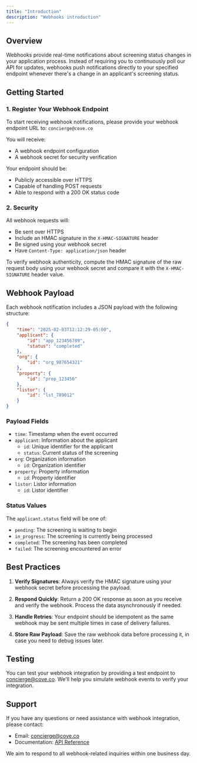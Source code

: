 ```yaml
---
title: "Introduction"
description: "Webhooks introduction"
---
```


## Overview

Webhooks provide real-time notifications about screening status changes in your application process. Instead of requiring you to continuously poll our API for updates, webhooks push notifications directly to your specified endpoint whenever there's a change in an applicant's screening status.

## Getting Started

### 1. Register Your Webhook Endpoint

To start receiving webhook notifications, please provide your webhook endpoint URL to: `concierge@cove.co`

You will receive:

- A webhook endpoint configuration
- A webhook secret for security verification

Your endpoint should be:

- Publicly accessible over HTTPS
- Capable of handling POST requests
- Able to respond with a 200 OK status code

### 2. Security

All webhook requests will:

- Be sent over HTTPS
- Include an HMAC signature in the `X-HMAC-SIGNATURE` header
- Be signed using your webhook secret
- Have `Content-Type: application/json` header

To verify webhook authenticity, compute the HMAC signature of the raw request body using your webhook secret and compare it with the `X-HMAC-SIGNATURE` header value.

## Webhook Payload

Each webhook notification includes a JSON payload with the following structure:

```json
{
    "time": "2025-02-03T12:12:29-05:00",
    "applicant": {
        "id": "app_123456789",
        "status": "completed"
    },
    "org": {
        "id": "org_987654321"
    },
    "property": {
        "id": "prop_123456"
    },
    "listor": {
        "id": "lst_789012"
    }
}
```

### Payload Fields

- `time`: Timestamp when the event occurred
- `applicant`: Information about the applicant
  - `id`: Unique identifier for the applicant
  - `status`: Current status of the screening
- `org`: Organization information
  - `id`: Organization identifier
- `property`: Property information
  - `id`: Property identifier
- `listor`: Listor information
  - `id`: Listor identifier

### Status Values

The `applicant.status` field will be one of:

- `pending`: The screening is waiting to begin
- `in_progress`: The screening is currently being processed
- `completed`: The screening has been completed
- `failed`: The screening encountered an error

## Best Practices

1. **Verify Signatures**: Always verify the HMAC signature using your webhook secret before processing the payload.

2. **Respond Quickly**: Return a 200 OK response as soon as you receive and verify the webhook. Process the data asynchronously if needed.

3. **Handle Retries**: Your endpoint should be idempotent as the same webhook may be sent multiple times in case of delivery failures.

4. **Store Raw Payload**: Save the raw webhook data before processing it, in case you need to debug issues later.

## Testing

You can test your webhook integration by providing a test endpoint to <concierge@cove.co>. We'll help you simulate webhook events to verify your integration.

## Support

If you have any questions or need assistance with webhook integration, please contact:

- Email: <concierge@cove.co>
- Documentation: [API Reference](https://docs.cove.co/api-reference)

We aim to respond to all webhook-related inquiries within one business day.
